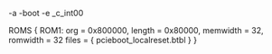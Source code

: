 -a
-boot
-e _c_int00

ROMS
{
	ROM1:  org = 0x800000, length = 0x80000, memwidth = 32, romwidth = 32
	files = { pcieboot_localreset.btbl }
}


